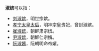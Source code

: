 '''淑嫔'''可以指：
*[[刘淑嫔|刘淑嫔]]，明世宗嫔。
*[[孝宁太皇太后|孝宁太皇太后]]，明神宗皇贵妃，曾封淑嫔。
*[[淑嬪崔氏|崔淑嫔]]，朝鲜肃宗嫔。
*[[淑嬪尹氏|尹淑嫔]]，朝鮮仁宗嬪。
*[[阮氏寶|阮淑嬪]]，阮朝明命帝嬪。
{{Disambiguation|S|Cat=嫔消歧义}}